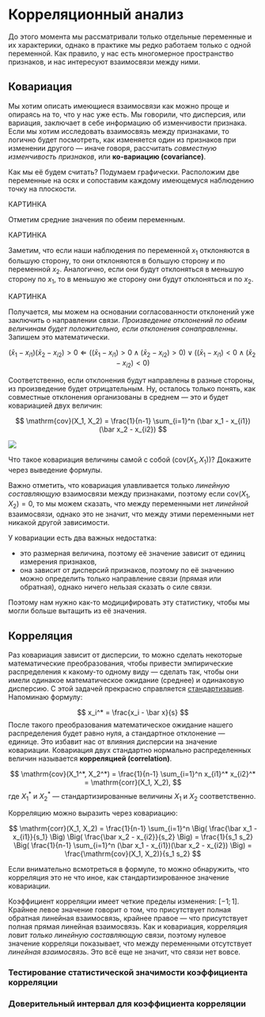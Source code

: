 # Корреляционный анализ

До этого момента мы рассматривали только отдельные переменные и их характерики, однако в практике мы редко работаем только с одной переменной. Как правило, у нас есть многомерное пространство признаков, и нас интересуют взаимосвязи между ними.


## Ковариация

Мы хотим описать имеющиеся взаимосвязи как можно проще и опираясь на то, что у нас уже есть. Мы говорили, что дисперсия, или вариация, заключает в себе информацию об изменчивости признака. Если мы хотим исследовать взаимосвязь между признаками, то логично будет посмотреть, как изменяется один из признаков при изменении другого --- иначе говоря, рассчитать *совместную изменчивость признаков*, или **ко-вариацию (covariance)**.

Как мы её будем считать? Подумаем графически. Расположим две переменные на осях и сопоставим каждому имеющемуся наблюдению точку на плоскости.

КАРТИНКА

Отметим средние значения по обеим переменным.

КАРТИНКА

Заметим, что если наши наблюдения по переменной $x_1$ отклоняются в большую сторону, то они отклоняются в большую сторону и по переменной $x_2$. Аналогично, если они будут отклоняться в меньшую сторону по $x_1$, то в меньшую же сторону они будут отклоняться и по $x_2$.

КАРТИНКА

Получается, мы можем на основании согласованности отклонений уже заключить о направлении связи. *Произведение отклонений по обеим величинам будет положительно, если отклонения сонаправленны*. Запишем это математически.

$$
(\bar x_1 - x_{i1}) (\bar x_2 - x_{i2}) > 0 \Leftarrow \big( (\bar x_1 - x_{i1}) > 0 \wedge (\bar x_2 - x_{i2}) > 0 \big) \vee \big( (\bar x_1 - x_{i1}) < 0 \wedge (\bar x_2 - x_{i2}) < 0 \big)
$$

Соответственно, если отклонения будут направлены в разные стороны, из произведение будет отрицательным. Ну, осталось только понять, как совместные отклонения организованы в среднем --- это и будет ковариацией двух величин:

$$
\mathrm{cov}(X_1, X_2) = \frac{1}{n-1} \sum_{i=1}^n (\bar x_1 - x_{i1}) (\bar x_2 - x_{i2})
$$

<img class="taskimg" src="img/task.png">
<div class="task">
Что такое ковариация величины самой с собой ($\mathrm{cov}(X_1, X_1)$)? Докажите через выведение формулы.
</div>

Важно отметить, что ковариация улавливается только *линейную составляющую* взаимосвязи между признаками, поэтому если $\mathrm{cov}(X_1,X_2) = 0$, то мы можем сказать, что между переменными нет *линейной* взаимосвязи, однако это не значит, что между этими переменными нет никакой другой зависимости.

У ковариации есть два важных недостатка:

* это размерная величина, поэтому её значение зависит от единиц измерения признаков,
* она зависит от дисперсий признаков, поэтому по её значению можно определить только направление связи (прямая или обратная), однако ничего нельзая сказать о силе связи.

Поэтому нам нужно как-то модицифировать эту статистику, чтобы мы могли больше вытащить из её значения.


## Корреляция

Раз ковариация зависит от дисперсии, то можно сделать некоторые математические преобразования, чтобы привести эмпирические распределения к какому-то одному виду --- сделать так, чтобы они имели одинакое математическое ожидание (среднее) и одинаковую дисперсию. С этой задачей прекрасно справляется [стандартизация](#standartization). Напоминаю формулу:

$$
x_i^* = \frac{x_i - \bar x}{s}
$$
После такого преобразования математическое ожидание нашего распределения будет равно нуля, а стандартное отклонение --- единице. Это избавит нас от влияния дисперсии на значение ковариации. Ковариация двух стандартно нормально распределенных величин называется **корреляцией (correlation)**.

$$
\mathrm{cov}(X_1^*, X_2^*) = \frac{1}{n-1} \sum_{i=1}^n x_{i1}^* x_{i2}^* = \mathrm{corr}(X_1, X_2),
$$
где $X_1^*$ и $X_2^*$ --- стандартизированные величины $X_1$ и $X_2$ соответственно.

Корреляцию можно выразить через ковариацию:

$$
\mathrm{corr}(X_1, X_2) = \frac{1}{n-1} \sum_{i=1}^n \Big( \frac{\bar x_1 - x_{i1}}{s_1} \Big) \Big( \frac{\bar x_2 - x_{i2}}{s_2} \Big) = 
\frac{1}{s_1 s_2} \Big( \frac{1}{n-1} \sum_{i=1}^n (\bar x_1 - x_{i1})(\bar x_2 - x_{i2}) \Big) = \frac{\mathrm{cov}(X_1, X_2)}{s_1 s_2}
$$

Если внимательно всмотреться в формуле, то можно обнаружить, что корреляция это не что иное, как стандартизированное значение ковариации.

Коэффициент корреляции имеет четкие пределы изменения: $[-1; \,1]$. Крайнее левое значение говорит о том, что присутствует полная обратная линейная взаимосвязь, крайнее правое --- что присутствует полная прямая линейная взаимосвязь. Как и ковариация, корреляция ловит *только линейную составляющую* связи, поэтому нулевое значение корреляци показывает, что между переменными отсутствует *линейная взаимосвязь*. Это всё еще не значит, что связи нет вовсе.


### Тестирование статистической значимости коэффициента корреляции

### Доверительный интервал для коэффициента корреляции







